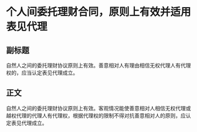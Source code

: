 # 个人间委托理财合同，原则上有效并适用表见代理
## 副标题
自然人之间的委托理财协议原则上有效。善意相对人有理由相信无权代理人有代理权的，应当认定表见代理成立。
## 正文
自然人之间的委托理财协议原则上有效。客观情况能使善意相对人相信无权代理或越权代理的代理人有代理权，根据代理权的限制不得对抗善意相对人的原则，应认定表见代理成立。